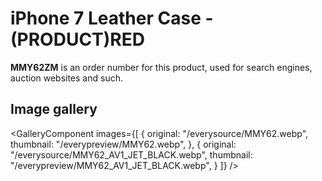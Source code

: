 
# iPhone 7 Leather Case - (PRODUCT)RED

<Callout type='info' emoji='👉🏻'>**MMY62ZM** is an order number for this product, used for search engines, auction websites and such.</Callout>

## Image gallery

<GalleryComponent
    images={[
      {
        original: "/everysource/MMY62.webp",
        thumbnail: "/everypreview/MMY62.webp",
      },
      {
        original: "/everysource/MMY62_AV1_JET_BLACK.webp",
        thumbnail: "/everypreview/MMY62_AV1_JET_BLACK.webp",
      }
    ]}
  />
